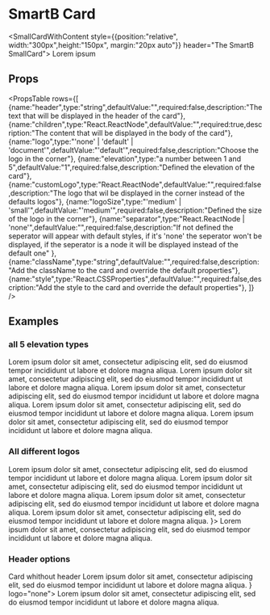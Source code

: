 
<Meta title="Overview|Components/SmallCard" />

# SmartB Card


<SmallCardWithContent style={{position:"relative", width:"300px",height:"150px", margin:"20px auto"}} header="The SmartB SmallCard">
    <Typography variant="body2" color="textSecondary" component="p" align="center">
        Lorem ipsum
    </Typography>
</SmallCardWithContent>


## Props

<PropsTable 
rows={[
    {name:"header",type:"string",defaultValue:"",required:false,description:"The text that will be displayed in the header of the card"},
    {name:"children",type:"React.ReactNode",defaultValue:"",required:true,description:"The content that will be displayed in the body of the card"},
    {name:"logo",type:"'none' | 'default' | 'document'",defaultValue:"'default'",required:false,description:"Choose the logo in the corner"},
    {name:"elevation",type:"a number between 1 and 5",defaultValue:"1",required:false,description:"Defined the elevation of the card"},
    {name:"customLogo",type:"React.ReactNode",defaultValue:"",required:false,description:"The logo that wil be displayed in the corner instead of the defaults logos"},
    {name:"logoSize",type:"'medium' | 'small'",defaultValue:"'medium'",required:false,description:"Defined the size of the logo in the corner"},
    {name:"separator",type:"React.ReactNode | 'none'",defaultValue:"",required:false,description:"If not defined the seperator will appear with default styles, if it's 'none' the seperator won't be displayed, if the seperator is a node it will be displayed instead of the default one" },
    {name:"className",type:"string",defaultValue:"",required:false,description:"Add the className to the card and override the default properties"},
    {name:"style",type:"React.CSSProperties",defaultValue:"",required:false,description:"Add the style to the card and override the default properties"},
]} />

## Examples

### all 5 elevation types 
<Preview>
    <SmallCardWithContent style={{position:"relative", width:"300px", margin:"20px"}} header="elevation 1">
        <Typography variant="body2" color="textSecondary" component="p" align="center" elevation={1}>
            Lorem ipsum dolor sit amet, consectetur adipiscing elit, sed do eiusmod tempor incididunt ut labore et dolore magna aliqua.
        </Typography>
    </SmallCardWithContent>
    <SmallCardWithContent style={{position:"relative", width:"300px", margin:"20px"}} header="elevation 2" elevation={2}>
        <Typography variant="body2" color="textSecondary" component="p" align="center">
            Lorem ipsum dolor sit amet, consectetur adipiscing elit, sed do eiusmod tempor incididunt ut labore et dolore magna aliqua.
        </Typography>
    </SmallCardWithContent>
    <SmallCardWithContent style={{position:"relative", width:"300px", margin:"20px"}} header="elevation 3" elevation={3}>
        <Typography variant="body2" color="textSecondary" component="p" align="center">
            Lorem ipsum dolor sit amet, consectetur adipiscing elit, sed do eiusmod tempor incididunt ut labore et dolore magna aliqua.
        </Typography>
    </SmallCardWithContent>
    <SmallCardWithContent style={{position:"relative", width:"300px", margin:"20px"}} header="elevation 4" elevation={4}>
        <Typography variant="body2" color="textSecondary" component="p" align="center">
            Lorem ipsum dolor sit amet, consectetur adipiscing elit, sed do eiusmod tempor incididunt ut labore et dolore magna aliqua.
        </Typography>
    </SmallCardWithContent>
    <SmallCardWithContent style={{position:"relative", width:"300px", margin:"20px"}} header="elevation 5" elevation={5}>
        <Typography variant="body2" color="textSecondary" component="p" align="center">
            Lorem ipsum dolor sit amet, consectetur adipiscing elit, sed do eiusmod tempor incididunt ut labore et dolore magna aliqua.
        </Typography>
    </SmallCardWithContent>
</Preview>

### All different logos

<Preview>
    <SmallCardWithContent style={{position:"relative", width:"300px", margin:"20px"}} header="Default logo">
        <Typography variant="body2" color="textSecondary" component="p" align="center">
            Lorem ipsum dolor sit amet, consectetur adipiscing elit, sed do eiusmod tempor incididunt ut labore et dolore magna aliqua.
        </Typography>
    </SmallCardWithContent>
    <SmallCardWithContent style={{position:"relative", width:"300px", margin:"20px"}} header="Document logo" logo="document">
        <Typography variant="body2" color="textSecondary" component="p" align="center">
            Lorem ipsum dolor sit amet, consectetur adipiscing elit, sed do eiusmod tempor incididunt ut labore et dolore magna aliqua.
        </Typography>
    </SmallCardWithContent>
    <SmallCardWithContent style={{position:"relative", width:"300px", margin:"20px"}} header="small logo" logoSize="small">
        <Typography variant="body2" color="textSecondary" component="p" align="center">
            Lorem ipsum dolor sit amet, consectetur adipiscing elit, sed do eiusmod tempor incididunt ut labore et dolore magna aliqua.
        </Typography>
    </SmallCardWithContent>
    <SmallCardWithContent style={{position:"relative", width:"300px", margin:"20px"}} header="whithout logo" logo="none">
        <Typography variant="body2" color="textSecondary" component="p" align="center">
            Lorem ipsum dolor sit amet, consectetur adipiscing elit, sed do eiusmod tempor incididunt ut labore et dolore magna aliqua.
        </Typography>
    </SmallCardWithContent>
    <SmallCardWithContent style={{position:"relative", width:"300px", margin:"20px"}} header="custom logo" logoSize="small" customLogo={<AccountCircle style={{width:"40px", height:"40px"}}/>}>
        <Typography variant="body2" color="textSecondary" component="p" align="center">
            Lorem ipsum dolor sit amet, consectetur adipiscing elit, sed do eiusmod tempor incididunt ut labore et dolore magna aliqua.
        </Typography>
    </SmallCardWithContent>
</Preview>

### Header options

<Preview>
    <SmallCardWithContent style={{position:"relative", width:"300px", margin:"20px"}} logo="none">
        <Typography variant="body2" color="textSecondary" component="p" align="center">
            Card whithout header
        </Typography>
    </SmallCardWithContent>
    <SmallCardWithContent style={{position:"relative", width:"300px", margin:"20px"}} header="Card whithout seperator" separator="none" logo="none">
        <Typography variant="body2" color="textSecondary" component="p" align="center">
            Lorem ipsum dolor sit amet, consectetur adipiscing elit, sed do eiusmod tempor incididunt ut labore et dolore magna aliqua.
        </Typography>
    </SmallCardWithContent>
     <SmallCardWithContent style={{position:"relative", width:"300px", margin:"20px"}} header="Card whith a custom seperator" separator={<div style={{background:"aqua",height: "1px",width: "60%", position: 'absolute', left:"20%"}}></div>} logo="none">
        <Typography variant="body2" color="textSecondary" component="p" align="center">
            Lorem ipsum dolor sit amet, consectetur adipiscing elit, sed do eiusmod tempor incididunt ut labore et dolore magna aliqua.
        </Typography>
    </SmallCardWithContent>
</Preview>